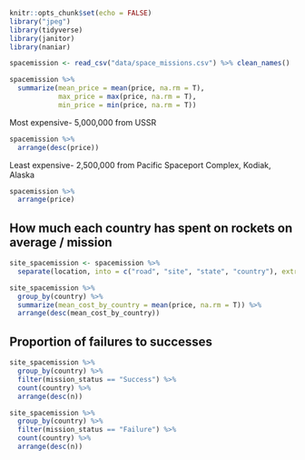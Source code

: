 ```r
knitr::opts_chunk$set(echo = FALSE)
library("jpeg")
library(tidyverse)
library(janitor)
library(naniar)
```

```r
spacemission <- read_csv("data/space_missions.csv") %>% clean_names()
```

```r
spacemission %>%
  summarize(mean_price = mean(price, na.rm = T),
            max_price = max(price, na.rm = T),
            min_price = min(price, na.rm = T))
```
Most expensive- 5,000,000 from USSR
```r
spacemission %>%
  arrange(desc(price))
```

Least expensive- 2,500,000 from Pacific Spaceport Complex, Kodiak, Alaska
```r
spacemission %>%
  arrange(price)
```
## How much each country has spent on rockets on average / mission
```r
site_spacemission <- spacemission %>%
  separate(location, into = c("road", "site", "state", "country"), extra = "drop", fill = "left", sep = ",")
```

```r
site_spacemission %>%
  group_by(country) %>%
  summarize(mean_cost_by_country = mean(price, na.rm = T)) %>%
  arrange(desc(mean_cost_by_country))
```
## Proportion of failures to successes
```r
site_spacemission %>%
  group_by(country) %>%
  filter(mission_status == "Success") %>%
  count(country) %>%
  arrange(desc(n))
```

```r
site_spacemission %>%
  group_by(country) %>%
  filter(mission_status == "Failure") %>%
  count(country) %>%
  arrange(desc(n))
```


